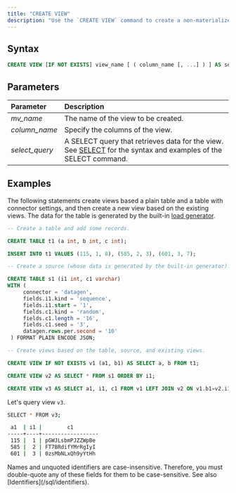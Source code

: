 ```yaml
---
title: "CREATE VIEW"
description: "Use the `CREATE VIEW` command to create a non-materialized view, which runs every time the view is referenced in a query. A non-materialized view can be created based on sources, tables, views, or indexes."
---
```


## Syntax

```sql
CREATE VIEW [IF NOT EXISTS] view_name [ ( column_name [, ...] ) ] AS select_query;
```

## Parameters
| Parameter       | Description                                                                                                                                 |
| :-------------- | :------------------------------------------------------------------------------------------------------------------------------------------ |
| _mv\_name_      | The name of the view to be created.                                                                                                         |
| _column\_name_  | Specify the columns of the view.                                                                                                            |
| _select\_query_ | A SELECT query that retrieves data for the view. See [SELECT](/sql/commands/sql-select) for the syntax and examples of the SELECT command. |

## Examples

The following statements create views based a plain table and a table with connector settings, and then create a new view based on the existing views. The data for the table is generated by the built-in [load generator](/ingestion/generate-test-data).

```sql
-- Create a table and add some records.

CREATE TABLE t1 (a int, b int, c int);

INSERT INTO t1 VALUES (115, 1, 8), (585, 2, 3), (601, 3, 7);

-- Create a source (whose data is generated by the built-in generator).

CREATE TABLE s1 (i1 int, c1 varchar)
WITH (
     connector = 'datagen',
     fields.i1.kind = 'sequence',
     fields.i1.start = '1',
     fields.c1.kind = 'random',
     fields.c1.length = '16',
     fields.c1.seed = '3',
     datagen.rows.per.second = '10'
 ) FORMAT PLAIN ENCODE JSON;

-- Create views based on the table, source, and existing views.

CREATE VIEW IF NOT EXISTS v1 (a1, b1) AS SELECT a, b FROM t1;

CREATE VIEW v2 AS SELECT * FROM s1 ORDER BY i1;

CREATE VIEW v3 AS SELECT a1, i1, c1 FROM v1 LEFT JOIN v2 ON v1.b1=v2.i1;
```

Let's query view `v3`.

```bash
SELECT * FROM v3;
```

```bash
 a1  | i1 |        c1
-----+----+------------------
 115 |  1 | pGWJLsbmPJZZWpBe
 585 |  2 | FT7BRdifYMrRgIyI
 601 |  3 | 0zsMbNLxQh9yYtHh
```

<Note>
Names and unquoted identifiers are case-insensitive. Therefore, you must double-quote any of these fields for them to be case-sensitive. See also [Identifiers](/sql/identifiers).
</Note>
